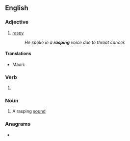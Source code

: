 ==English==

===Adjective===
{{en-adj}}

# [[raspy]]
#: ''He spoke in a '''rasping''' voice due to throat cancer.''

====Translations====
{{trans-top|raspy}}
* Maori: {{t|mi|māngūngungu}}
{{trans-mid}}
{{trans-bottom}}

===Verb===
{{head|en|present participle}}

# {{present participle of|rasp|lang=en|nocat=1}}

===Noun===
{{en-noun}}

# A rasping [[sound]]

===Anagrams===
* {{anagrams|en|gnisrap|parings|parsing|rapings|sparing}}
